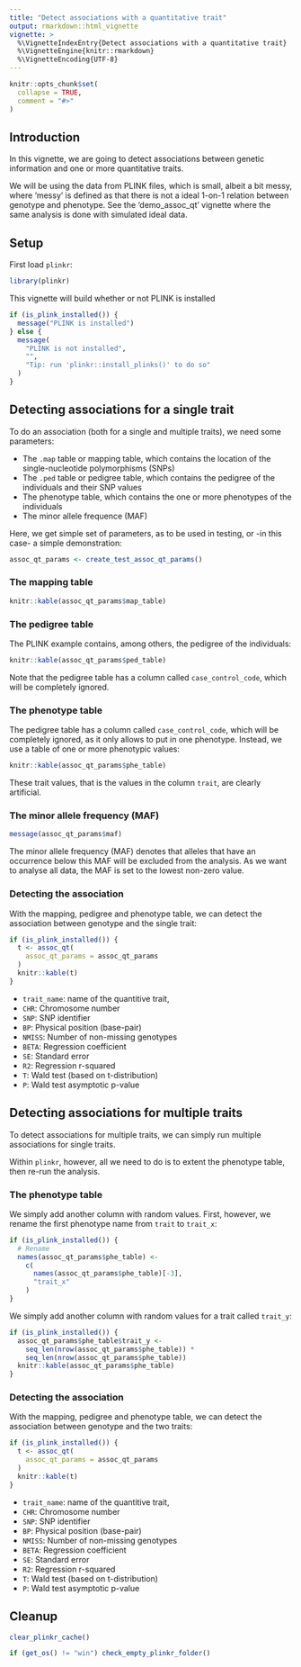 ```yaml
---
title: "Detect associations with a quantitative trait"
output: rmarkdown::html_vignette
vignette: >
  %\VignetteIndexEntry{Detect associations with a quantitative trait}
  %\VignetteEngine{knitr::rmarkdown}
  %\VignetteEncoding{UTF-8}
---
```


```r
knitr::opts_chunk$set(
  collapse = TRUE,
  comment = "#>"
)
```

## Introduction

In this vignette,
we are going to detect associations between genetic information
and one or more quantitative traits.

We will be using the data from PLINK files, which
is small, albeit a bit messy, where 'messy' is defined
as that there is not a ideal 1-on-1 relation between genotype
and phenotype. See the 'demo_assoc_qt' vignette
where the same analysis is done with simulated
ideal data.

## Setup

First load `plinkr`:

```r
library(plinkr)
```

This vignette will build whether or not PLINK is installed

```r
if (is_plink_installed()) {
  message("PLINK is installed")
} else {
  message(
    "PLINK is not installed",
    "",
    "Tip: run 'plinkr::install_plinks()' to do so"
  )
}
```

## Detecting associations for a single trait

To do an association (both for a single and multiple traits), 
we need some parameters:

 * The `.map` table or mapping table, which contains the location
   of the single-nucleotide polymorphisms (SNPs)
 * The `.ped` table or pedigree table, which contains the pedigree
   of the individuals and their SNP values
 * The phenotype table, which contains the one or more phenotypes
   of the individuals
 * The minor allele frequence (MAF)

Here, we get simple set of parameters, as to be used in testing,
or -in this case- a simple demonstration:
 
```r
assoc_qt_params <- create_test_assoc_qt_params()
```

### The mapping table

```r
knitr::kable(assoc_qt_params$map_table)
```

### The pedigree table

The PLINK example \code{.ped} contains, among others, the pedigree of the individuals:

```r
knitr::kable(assoc_qt_params$ped_table)
```

Note that the pedigree table has a column called `case_control_code`,
which will be completely ignored.

### The phenotype table

The pedigree table has a column called `case_control_code`,
which will be completely ignored, as it only allows to put in
one phenotype. Instead, we use a table of one or more phenotypic
values:

```r
knitr::kable(assoc_qt_params$phe_table)
```

These trait values, that is the values in the column `trait`,
are clearly artificial. 

### The minor allele frequency (MAF)

```r
message(assoc_qt_params$maf)
```

The minor allele frequency (MAF) denotes that alleles that
have an occurrence below this MAF will be excluded from
the analysis. As we want to analyse all data, the MAF is
set to the lowest non-zero value.

### Detecting the association

With the mapping, pedigree and phenotype table, 
we can detect the association between genotype and the single trait:

```r
if (is_plink_installed()) {
  t <- assoc_qt(
    assoc_qt_params = assoc_qt_params
  )
  knitr::kable(t)
}
```

 * `trait_name`: name of the quantitive trait,
 * `CHR`: Chromosome number
 * `SNP`: SNP identifier
 * `BP`: Physical position (base-pair)
 * `NMISS`: Number of non-missing genotypes
 * `BETA`: Regression coefficient
 * `SE`: Standard error
 * `R2`: Regression r-squared
 * `T`: Wald test (based on t-distribution)
 * `P`: Wald test asymptotic p-value

## Detecting associations for multiple traits

To detect associations for multiple traits,
we can simply run multiple associations for single traits.

Within `plinkr`, however, 
all we need to do is to extent the phenotype table,
then re-run the analysis.

### The phenotype table

We simply add another column with random values.
First, however, we rename the first phenotype name
from `trait` to `trait_x`:
 
```r
if (is_plink_installed()) {
  # Rename
  names(assoc_qt_params$phe_table) <-
    c(
      names(assoc_qt_params$phe_table)[-3],
      "trait_x"
    )
}
```

We simply add another column with random values for a trait
called `trait_y`:

```r
if (is_plink_installed()) {
  assoc_qt_params$phe_table$trait_y <-
    seq_len(nrow(assoc_qt_params$phe_table)) *
    seq_len(nrow(assoc_qt_params$phe_table))
  knitr::kable(assoc_qt_params$phe_table)
}
```


### Detecting the association

With the mapping, pedigree and phenotype table, 
we can detect the association between genotype and the two traits:

```r
if (is_plink_installed()) {
  t <- assoc_qt(
    assoc_qt_params = assoc_qt_params
  )
  knitr::kable(t)
}
```

 * `trait_name`: name of the quantitive trait,
 * `CHR`: Chromosome number
 * `SNP`: SNP identifier
 * `BP`: Physical position (base-pair)
 * `NMISS`: Number of non-missing genotypes
 * `BETA`: Regression coefficient
 * `SE`: Standard error
 * `R2`: Regression r-squared
 * `T`: Wald test (based on t-distribution)
 * `P`: Wald test asymptotic p-value


## Cleanup

```r
clear_plinkr_cache()
```

```r
if (get_os() != "win") check_empty_plinkr_folder()
```
